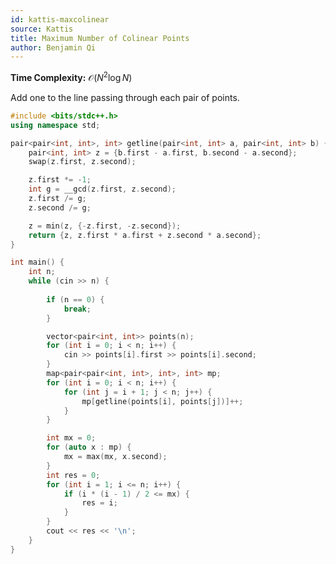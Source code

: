 ```yaml
---
id: kattis-maxcolinear
source: Kattis
title: Maximum Number of Colinear Points
author: Benjamin Qi
---
```


**Time Complexity:** $\mathcal{O}(N^2\log N)$

Add one to the line passing through each pair of points.

<LanguageSection>
<CPPSection>

```cpp
#include <bits/stdc++.h>
using namespace std;

pair<pair<int, int>, int> getline(pair<int, int> a, pair<int, int> b) {
    pair<int, int> z = {b.first - a.first, b.second - a.second};
    swap(z.first, z.second);

    z.first *= -1;
    int g = __gcd(z.first, z.second);
    z.first /= g;
    z.second /= g;

    z = min(z, {-z.first, -z.second});
    return {z, z.first * a.first + z.second * a.second};
}

int main() {
    int n;
    while (cin >> n) {
        
        if (n == 0) {
            break;
        }

        vector<pair<int, int>> points(n);
        for (int i = 0; i < n; i++) {
            cin >> points[i].first >> points[i].second;
        }
        map<pair<pair<int, int>, int>, int> mp;
        for (int i = 0; i < n; i++) {
            for (int j = i + 1; j < n; j++) {
                mp[getline(points[i], points[j])]++;
            }
        }

        int mx = 0;
        for (auto x : mp) {
            mx = max(mx, x.second);
        }
        int res = 0;
        for (int i = 1; i <= n; i++) {
            if (i * (i - 1) / 2 <= mx) {
                res = i;
            }
        }
        cout << res << '\n';
    }
}
```

</CPPSection>
</LanguageSection>
